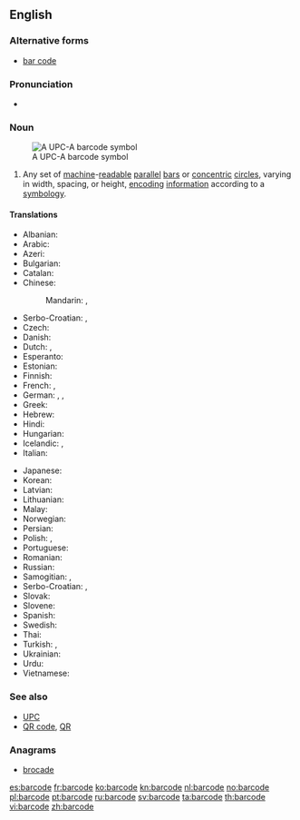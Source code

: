 ==English==
{{rfc-auto}}
{{wikipedia|bar code}}

===Alternative forms===
* [[bar code]]

===Pronunciation===
* {{a|UK}} {{IPA|/ˈbɑː(ɹ)kəʊd/}}

===Noun===
{{en-noun}}
[[File:UPC A.svg|thumb|A UPC-A barcode symbol]]

# Any set of [[machine]]-[[readable]] [[parallel]] [[bar]]s or [[concentric]] [[circle]]s, varying in width, spacing, or height, [[encoding]] [[information]] according to a [[symbology]].

====Translations====
{{trans-top|set of machine-readable parallel bars}}
* Albanian: {{t-|sq|barkodi|xs=Albanian}}
* Arabic: {{t-|ar|شفرة خيطية|f|tr=shífra khayTíyya}}
* Azeri: {{t-|az|barkod|xs=Azeri}}
* Bulgarian: {{t-|bg|баркод|m|tr=barkod}}
* Catalan: {{t-|ca|codi de barres}}
* Chinese:
*: Mandarin: {{t|cmn|條形碼|sc=Hani}},  {{t|cmn|条形码|tr=tiáoxíngmǎ|sc=Hani}}
* Serbo-Croatian: {{t|sh|crtični kôd}}, {{t|sh|barkôd}}
* Czech: {{t-|cs|čárový kód}}
* Danish: {{t-|da|stregkode}}
* Dutch: {{t+|nl|streepjescode|f}}, {{t+|nl|barcode|f}}
* Esperanto: {{t-|eo|strikodo|xs=Esperanto}}
* Estonian: {{t-|et|vöötkood}}
* Finnish: {{t+|fi|viivakoodi}}
* French: {{t+|fr|code-barres|m}}, {{t+|fr|code à barres|m}}
* German: {{t-|de|Strichcode|m}}, {{t-|de|Balkencode|m}}, {{t+|de|Barcode|m}}
* Greek: {{t-|el|γραμμοκωδικός|m|tr=grammokodikós|sc=Grek}}
* Hebrew: {{t+|he|ברקוד}}
* Hindi: {{t-|hi|बारकोड|tr=bārkoḍ|sc=Deva}}
* Hungarian: {{t-|hu|vonalkód}}
* Icelandic: {{t-|is|strikamerki|n}}, {{t-|is|strikalykill|m}}
* Italian: {{t-|it|codice a barre|m}}
{{trans-mid}}
* Japanese: {{t-|ja|バーコード|tr=bākōdo}}
* Korean: {{t-|ko|바코드|tr=bakodeu|sc=Hang}}
* Latvian: {{t-|lv|svītrkods|xs=Latvian}}
* Lithuanian: {{t-|lt|brūkšninis kodas|xs=Lithuanian}}
* Malay: {{t-|ms|kod bar|xs=Malay}}
* Norwegian: {{t+|no|strekkode}}
* Persian: {{t+|fa|بارکد|tr=bârkod|xs=Persian}}
* Polish: {{t-|pl|kod kreskowy|m}}, {{t-|pl|kod paskowy|m}}
* Portuguese: {{t-|pt|código de barras|m}}
* Romanian: {{t-|ro|cod de bare}}
* Russian: {{t-|ru|штрихкод|m|tr=štrixkód}}
* Samogitian: {{tø|sgs|barkods|xs=Samogitian}}, {{tø|sgs|brokšnėnės kods|xs=Samogitian}}
* Serbo-Croatian: {{t|sh|бар код|m|sc=Cyrl}}, {{t|sh|bar kod|m}}
* Slovak: {{t-|sk|čiarový kód}}
* Slovene: {{t-|sl|črtna koda}}
* Spanish: {{t+|es|código de barras|m}}
* Swedish: {{t-|sv|streckkod|c}}
* Thai: {{t-|th|บารโคด|tr=baan-kôht}}
* Turkish: {{t+|tr|barkod}}, {{t-|tr|bar kod}}
* Ukrainian: {{t-|uk|штрих-кодування|n|tr=štryx-koduvánnja|xs=Ukrainian}}
* Urdu: {{t-|ur|بارکوڈ|tr=bārkoḍ|sc=ur-Arab}}
* Vietnamese: {{t+|vi|mã vạch|xs=Vietnamese}}
{{trans-bottom}}

===See also===
* [[UPC]]
* [[QR code]], [[QR]]

===Anagrams===
* [[brocade#English|brocade]]

[[es:barcode]]
[[fr:barcode]]
[[ko:barcode]]
[[kn:barcode]]
[[nl:barcode]]
[[no:barcode]]
[[pl:barcode]]
[[pt:barcode]]
[[ru:barcode]]
[[sv:barcode]]
[[ta:barcode]]
[[th:barcode]]
[[vi:barcode]]
[[zh:barcode]]